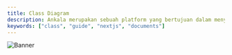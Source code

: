 ---
title: Class Diagram
description: Ankala merupakan sebuah platform yang bertujuan dalam menyediakan layanan jasa tourguide 
keywords: ["class", "guide", "nextjs", "documents"]
---

![Banner](/images/banner.png "Documents")
